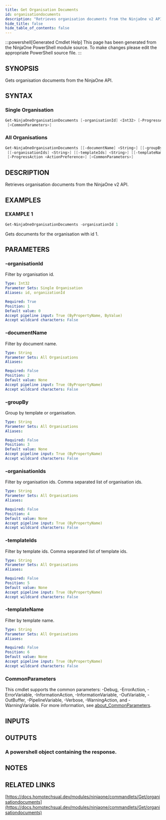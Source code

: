 ```yaml
---
title: Get Organisation Documents
id: organisationdocuments
description: "Retrieves organisation documents from the NinjaOne v2 API."
hide_title: false
hide_table_of_contents: false
---
```


:::powershell[Generated Cmdlet Help]
This page has been generated from the NinjaOne PowerShell module source. To make changes please edit the appropriate PowerShell source file.
:::

## SYNOPSIS

Gets organisation documents from the NinjaOne API.

## SYNTAX

### Single Organisation

```powershell
Get-NinjaOneOrganisationDocuments [-organisationId] <Int32> [-ProgressAction <ActionPreference>]
 [<CommonParameters>]
```

### All Organisations

```powershell
Get-NinjaOneOrganisationDocuments [[-documentName] <String>] [[-groupBy] <String>]
 [[-organisationIds] <String>] [[-templateIds] <String>] [[-templateName] <String>]
 [-ProgressAction <ActionPreference>] [<CommonParameters>]
```

## DESCRIPTION

Retrieves organisation documents from the NinjaOne v2 API.

## EXAMPLES

### EXAMPLE 1

```powershell
Get-NinjaOneOrganisationDocuments -organisationId 1
```

Gets documents for the organisation with id 1.

## PARAMETERS

### -organisationId

Filter by organisation id.

```yaml
Type: Int32
Parameter Sets: Single Organisation
Aliases: id, organizationId

Required: True
Position: 1
Default value: 0
Accept pipeline input: True (ByPropertyName, ByValue)
Accept wildcard characters: False
```

### -documentName

Filter by document name.

```yaml
Type: String
Parameter Sets: All Organisations
Aliases:

Required: False
Position: 2
Default value: None
Accept pipeline input: True (ByPropertyName)
Accept wildcard characters: False
```

### -groupBy

Group by template or organisation.

```yaml
Type: String
Parameter Sets: All Organisations
Aliases:

Required: False
Position: 3
Default value: None
Accept pipeline input: True (ByPropertyName)
Accept wildcard characters: False
```

### -organisationIds

Filter by organisation ids.
Comma separated list of organisation ids.

```yaml
Type: String
Parameter Sets: All Organisations
Aliases:

Required: False
Position: 4
Default value: None
Accept pipeline input: True (ByPropertyName)
Accept wildcard characters: False
```

### -templateIds

Filter by template ids.
Comma separated list of template ids.

```yaml
Type: String
Parameter Sets: All Organisations
Aliases:

Required: False
Position: 5
Default value: None
Accept pipeline input: True (ByPropertyName)
Accept wildcard characters: False
```

### -templateName

Filter by template name.

```yaml
Type: String
Parameter Sets: All Organisations
Aliases:

Required: False
Position: 6
Default value: None
Accept pipeline input: True (ByPropertyName)
Accept wildcard characters: False
```

### CommonParameters

This cmdlet supports the common parameters: -Debug, -ErrorAction, -ErrorVariable, -InformationAction, -InformationVariable, -OutVariable, -OutBuffer, -PipelineVariable, -Verbose, -WarningAction, and -WarningVariable. For more information, see [about_CommonParameters](http://go.microsoft.com/fwlink/?LinkID=113216).

## INPUTS


## OUTPUTS

### A powershell object containing the response.

## NOTES

## RELATED LINKS

[https://docs.homotechsual.dev/modules/ninjaone/commandlets/Get/organisationdocuments](https://docs.homotechsual.dev/modules/ninjaone/commandlets/Get/organisationdocuments)
